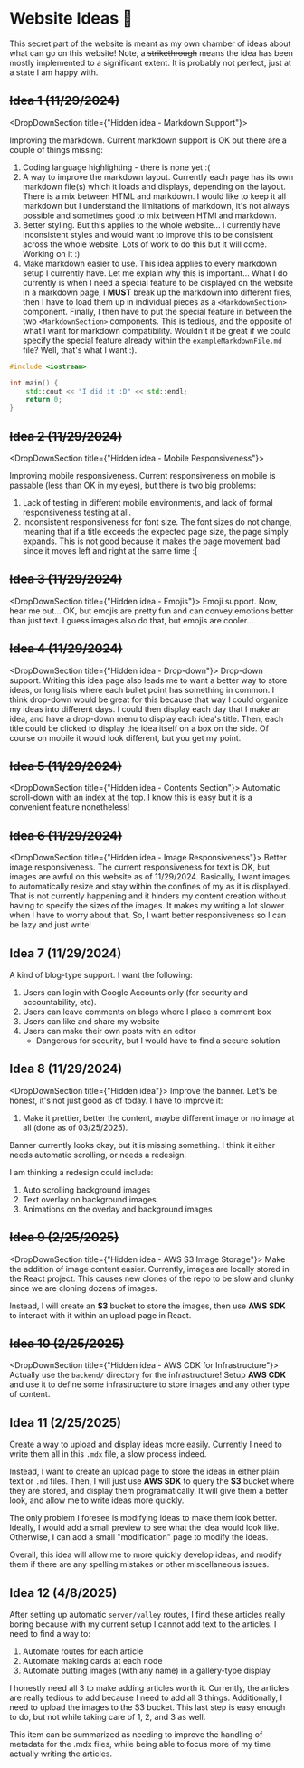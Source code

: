 
# Website Ideas 🚀

This secret part of the website is meant as my own chamber of ideas about what can go on this website! Note, a <s>strikethrough</s> means the idea has been mostly implemented to a significant extent. It is probably not perfect, just at a state I am happy with.

## <s>Idea 1 (11/29/2024)</s>

<DropDownSection title={"Hidden idea - Markdown Support"}>

Improving the markdown. Current markdown support is OK but there are a couple of things missing:

1. Coding language highlighting - there is none yet :(
2. A way to improve the markdown layout. Currently each page has its own markdown file(s) which it loads and displays, depending on the layout. There is a mix between HTML and markdown. I would like to keep it all markdown but I understand the limitations of markdown, it's not always possible and sometimes good to mix between HTMl and markdown.
3. Better styling. But this applies to the whole website... I currently have inconsistent styles and would want to improve this to be consistent across the whole website. Lots of work to do this but it will come. Working on it :)
4. Make markdown easier to use. This idea applies to every markdown setup I currently have. Let me explain why this is important... What I do currently is when I need a special feature to be displayed on the website in a markdown page, I **MUST** break up the markdown into different files, then I have to load them up in individual pieces as a `<MarkdownSection>` component. Finally, I then have to put the special feature in between the two `<MarkdownSection>` components. This is tedious, and the opposite of what I want for markdown compatibility. Wouldn't it be great if we could specify the special feature already within the `exampleMarkdownFile.md` file? Well, that's what I want :).

```cpp
#include <iostream>

int main() {
    std::cout << "I did it :D" << std::endl;
    return 0;
}
```

</DropDownSection>

## <s>Idea 2 (11/29/2024)</s>

<DropDownSection title={"Hidden idea - Mobile Responsiveness"}>

Improving mobile responsiveness. Current responsiveness on mobile is passable (less than OK in my eyes), but there is two big problems:

1. Lack of testing in different mobile environments, and lack of formal responsiveness testing at all.
2. Inconsistent responsiveness for font size. The font sizes do not change, meaning that if a title exceeds the expected page size, the page simply expands. This is not good because it makes the page movement bad since it moves left and right at the same time :[
</DropDownSection>

## <s> Idea 3 (11/29/2024)</s>

<DropDownSection title={"Hidden idea - Emojis"}>
Emoji support. Now, hear me out... OK, but emojis are pretty fun and can convey emotions better than just text. I guess images also do that, but emojis are cooler...
</DropDownSection>

## <s>Idea 4 (11/29/2024)</s>
<DropDownSection title={"Hidden idea - Drop-down"}>
Drop-down support. Writing this idea page also leads me to want a better way to store ideas, or long lists where each bullet point has something in common.
I think drop-down would be great for this because that way I could organize my ideas into different days. I could then display each day that I make an idea,
and have a drop-down menu to display each idea's title. Then, each title could be clicked to display the idea itself on a box on the side. Of course on mobile it 
would look different, but you get my point.
</DropDownSection>

## <s>Idea 5 (11/29/2024)</s>
<DropDownSection title={"Hidden idea - Contents Section"}>
Automatic scroll-down with an index at the top. I know this is easy but it is a convenient feature nonetheless!
</DropDownSection>

## <s>Idea 6 (11/29/2024)</s>
<DropDownSection title={"Hidden idea - Image Responsiveness"}>
Better image responsiveness. The current responsiveness for text is OK, but images are awful on this website as of 11/29/2024. Basically, I want images to automatically resize
and stay within the confines of my as it is displayed. That is not currently happening and it hinders my content creation without having to specify the sizes
of the images. It makes my writing a lot slower when I have to worry about that. So, I want better responsiveness so I can be lazy and just write!
</DropDownSection>

## Idea 7 (11/29/2024)

A kind of blog-type support. I want the following:

1. Users can login with Google Accounts only (for security and accountability, etc).
2. Users can leave comments on blogs where I place a comment box
3. Users can like and share my website
4. Users can make their own posts with an editor
    - Dangerous for security, but I would have to find a secure solution

## Idea 8 (11/29/2024)
<DropDownSection title={"Hidden idea"}>
Improve the banner. Let's be honest, it's not just good as of today. I have to improve it:

1. Make it prettier, better the content, maybe different image or no image at all (done as of 03/25/2025).
</DropDownSection>

Banner currently looks okay, but it is missing something. I think it either needs automatic scrolling, or needs a redesign.

I am thinking a redesign could include:

1. Auto scrolling background images
2. Text overlay on background images
3. Animations on the overlay and background images

## <s>Idea 9 (2/25/2025)</s>

<DropDownSection title={"Hidden idea - AWS S3 Image Storage"}>
Make the addition of image content easier. Currently, images are locally stored in the React project. This causes new clones of the repo to be slow and clunky since we are cloning dozens of images.

Instead, I will create an **S3** bucket to store the images, then use **AWS SDK** to interact with it within an upload page in React.
</DropDownSection>

## <s>Idea 10 (2/25/2025)</s>

<DropDownSection title={"Hidden idea - AWS CDK for Infrastructure"}>
Actually use the `backend/` directory for the infrastructure! Setup **AWS CDK** and use it to define some infrastructure to store images and any other type of content.
</DropDownSection>

## Idea 11 (2/25/2025)

Create a way to upload and display ideas more easily. Currently I need to write them all in this `.mdx` file, a slow process indeed.

Instead, I want to create an upload page to store the ideas in either plain text or `.md` files. Then, I will just use **AWS SDK** to query the **S3** bucket where they are stored, and display them programatically. It will give them a better look, and allow me to write ideas more quickly. 

The only problem I foresee is modifying ideas to make them look better. Ideally, I would add a small preview to see what the idea would look like. Otherwise, I can add a small "modification" page to modify the ideas.

Overall, this idea will allow me to more quickly develop ideas, and modify them if there are any spelling mistakes or other miscellaneous issues.

## Idea 12 (4/8/2025)

After setting up automatic `server/valley` routes, I find these articles really boring because with my current setup I cannot add text to the articles. I need to find a way to:

1. Automate routes for each article
2. Automate making cards at each node
3. Automate putting images (with any name) in a gallery-type display

I honestly need all 3 to make adding articles worth it. Currently, the articles are really tedious to add because I need to add all 3 things. Additionally, I need to upload the images to the S3 bucket. This last step is easy enough to do, but not while taking care of 1, 2, and 3 as well.

This item can be summarized as needing to improve the handling of metadata for the .mdx files, while being able to focus more of my time actually writing the articles.

